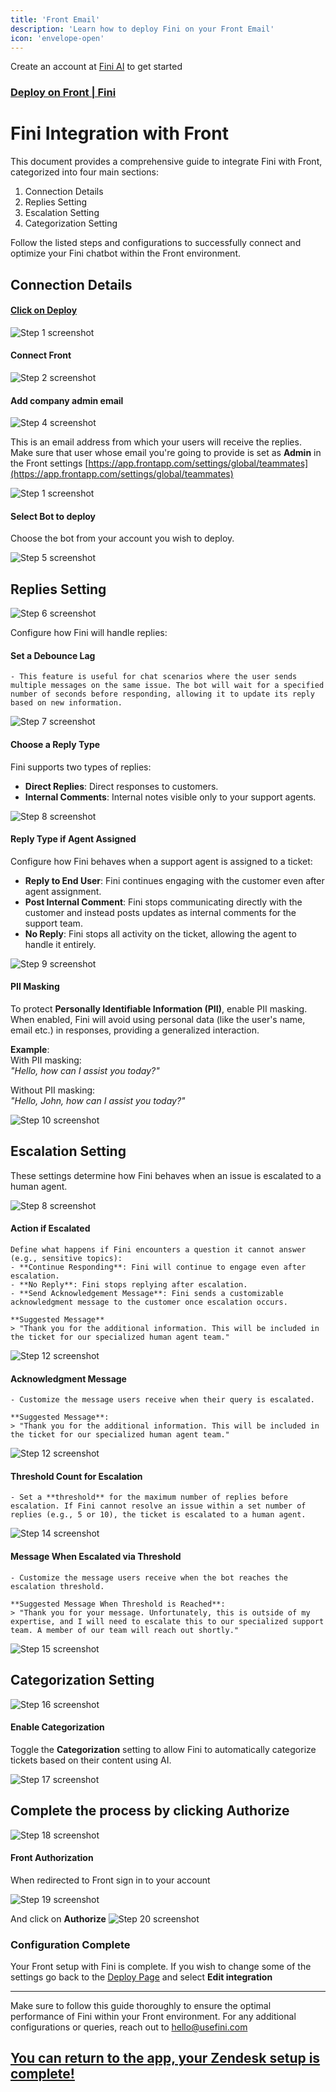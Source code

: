 ```yaml
---
title: 'Front Email'
description: 'Learn how to deploy Fini on your Front Email'
icon: 'envelope-open'
---
```


<Tip>Create an account at [Fini AI](https://app.usefini.com) to get started</Tip>

### [Deploy on Front | Fini](https://app.usefini.com/dashboard/deploy)

# **Fini Integration with Front**

This document provides a comprehensive guide to integrate Fini with Front, categorized into four main sections: 
1. Connection Details
2. Replies Setting
3. Escalation Setting
4. Categorization Setting 

Follow the listed steps and configurations to successfully connect and optimize your Fini chatbot within the Front environment.

## **Connection Details**


#### **[Click on Deploy](https://app.usefini.com/dashboard/deploy)**

![Step 1 screenshot](https://images.tango.us/workflows/359bbbef-60b4-4a37-a69f-6016dd3d0058/steps/9c1debfe-66d4-4671-91cc-d1178f114b2c/ec1ed3ea-2c9c-4fb5-a414-bfacc2f603c3.png?crop=focalpoint&fit=crop&fp-x=0.5000&fp-y=0.5000&w=1200&mark-x=10&mark-y=256&m64=aHR0cHM6Ly9pbWFnZXMudGFuZ28udXMvc3RhdGljL2JsYW5rLnBuZz9tYXNrPWNvcm5lcnMmYm9yZGVyPTQlMkNGRjc0NDImdz0xNjUmaD0zNiZmaXQ9Y3JvcCZjb3JuZXItcmFkaXVzPTEw)


#### **Connect Front**

![Step 2 screenshot](https://images.tango.us/workflows/359bbbef-60b4-4a37-a69f-6016dd3d0058/steps/3c36e9e9-9cf5-4bbf-805d-fecdcc717134/e187c8f4-c8a6-4176-a38e-7dd2a2ebac8b.png?crop=focalpoint&fit=crop&fp-x=0.5000&fp-y=0.5000&w=1200&mark-x=790&mark-y=447&m64=aHR0cHM6Ly9pbWFnZXMudGFuZ28udXMvc3RhdGljL2JsYW5rLnBuZz9tYXNrPWNvcm5lcnMmYm9yZGVyPTQlMkNGRjc0NDImdz0yNTMmaD0yMyZmaXQ9Y3JvcCZjb3JuZXItcmFkaXVzPTEw)

#### **Add company admin email**

![Step 4 screenshot](https://images.tango.us/workflows/359bbbef-60b4-4a37-a69f-6016dd3d0058/steps/da24c555-5fac-4e44-af78-0a02964bf2e7/0e01ad54-5c36-4b02-86bd-7d5030f2f671.png?crop=focalpoint&fit=crop&fp-x=0.5771&fp-y=0.2416&fp-z=2.7754&w=1200&mark-x=500&mark-y=384&m64=aHR0cHM6Ly9pbWFnZXMudGFuZ28udXMvc3RhdGljL2JsYW5rLnBuZz9tYXNrPWNvcm5lcnMmYm9yZGVyPTYlMkNGRjc0NDImdz0yMDEmaD04NiZmaXQ9Y3JvcCZjb3JuZXItcmFkaXVzPTEw)


This is an email address from which your users will receive the replies. Make sure that user whose email you're going to provide is set as **Admin** in the Front settings [https://app.frontapp.com/settings/global/teammates](https://app.frontapp.com/settings/global/teammates)

![Step 1 screenshot](https://images.tango.us/workflows/12cf9c75-0d46-4e5f-beff-e51f0e164a6b/steps/dcd936d9-79de-4e54-af45-dd4339605a38/b2696f89-53df-4235-bda3-97f1b9fd2765.png?crop=focalpoint&fit=crop&fp-x=0.5000&fp-y=0.5000&w=1200)



#### **Select Bot to deploy**

Choose the bot from your account you wish to deploy.

![Step 5 screenshot](https://images.tango.us/workflows/359bbbef-60b4-4a37-a69f-6016dd3d0058/steps/ca47b85f-791e-41a5-9307-5d903ba8ebb3/084fcb43-284b-43bc-bf17-4dd53e9e4c17.png?crop=focalpoint&fit=crop&fp-x=0.5000&fp-y=0.5000&w=1200&mark-x=587&mark-y=471&m64=aHR0cHM6Ly9pbWFnZXMudGFuZ28udXMvc3RhdGljL2JsYW5rLnBuZz9tYXNrPWNvcm5lcnMmYm9yZGVyPTQlMkNGRjc0NDImdz01MTAmaD02MCZmaXQ9Y3JvcCZjb3JuZXItcmFkaXVzPTEw)


## **Replies Setting**

![Step 6 screenshot](https://images.tango.us/workflows/359bbbef-60b4-4a37-a69f-6016dd3d0058/steps/8d0b6512-5073-4034-a6c9-df0f04893875/27ba2bf3-34e6-443d-814a-715465622244.png?crop=focalpoint&fit=crop&fp-x=0.5000&fp-y=0.5000&w=1200)

Configure how Fini will handle replies:

#### **Set a Debounce Lag**
    - This feature is useful for chat scenarios where the user sends multiple messages on the same issue. The bot will wait for a specified number of seconds before responding, allowing it to update its reply based on new information.

![Step 7 screenshot](https://images.tango.us/workflows/359bbbef-60b4-4a37-a69f-6016dd3d0058/steps/5ded5035-a72f-4d18-baab-cc3bfacf2593/55d53bc2-48ac-4279-987f-ee4fd5c34dab.png?crop=focalpoint&fit=crop&fp-x=0.5000&fp-y=0.5000&w=1200&mark-x=595&mark-y=131&m64=aHR0cHM6Ly9pbWFnZXMudGFuZ28udXMvc3RhdGljL2JsYW5rLnBuZz9tYXNrPWNvcm5lcnMmYm9yZGVyPTQlMkNGRjc0NDImdz01MzQmaD02MyZmaXQ9Y3JvcCZjb3JuZXItcmFkaXVzPTEw)

#### **Choose a Reply Type**

Fini supports two types of replies:
- **Direct Replies**: Direct responses to customers.
- **Internal Comments**: Internal notes visible only to your support agents.

![Step 8 screenshot](https://images.tango.us/workflows/359bbbef-60b4-4a37-a69f-6016dd3d0058/steps/8bfce238-a2a2-417f-9e4a-1c4a3611145a/bcacb8b6-24fa-4139-8851-f64426b01f48.png?crop=focalpoint&fit=crop&fp-x=0.5000&fp-y=0.5000&w=1200&mark-x=596&mark-y=215&m64=aHR0cHM6Ly9pbWFnZXMudGFuZ28udXMvc3RhdGljL2JsYW5rLnBuZz9tYXNrPWNvcm5lcnMmYm9yZGVyPTQlMkNGRjc0NDImdz01MzEmaD02MyZmaXQ9Y3JvcCZjb3JuZXItcmFkaXVzPTEw)

#### **Reply Type if Agent Assigned**

Configure how Fini behaves when a support agent is assigned to a ticket:
- **Reply to End User**: Fini continues engaging with the customer even after agent assignment.
- **Post Internal Comment**: Fini stops communicating directly with the customer and instead posts updates as internal comments for the support team.
- **No Reply**: Fini stops all activity on the ticket, allowing the agent to handle it entirely.


![Step 9 screenshot](https://images.tango.us/workflows/359bbbef-60b4-4a37-a69f-6016dd3d0058/steps/9d25766f-0de3-4043-abf5-a9a6d122dd41/7fd28098-3179-4e4b-a9a1-34edde3933bc.png?crop=focalpoint&fit=crop&fp-x=0.5000&fp-y=0.5000&w=1200&mark-x=589&mark-y=282&m64=aHR0cHM6Ly9pbWFnZXMudGFuZ28udXMvc3RhdGljL2JsYW5rLnBuZz9tYXNrPWNvcm5lcnMmYm9yZGVyPTQlMkNGRjc0NDImdz01MjQmaD02MiZmaXQ9Y3JvcCZjb3JuZXItcmFkaXVzPTEw)


#### **PII Masking**

To protect **Personally Identifiable Information (PII)**, enable PII masking. When enabled, Fini will avoid using personal data (like the user's name, email etc.) in responses, providing a generalized interaction.

**Example**:  
With PII masking:  
*"Hello, how can I assist you today?"*

Without PII masking:  
*"Hello, John, how can I assist you today?"*

![Step 10 screenshot](https://images.tango.us/workflows/359bbbef-60b4-4a37-a69f-6016dd3d0058/steps/3a46244d-6dab-44a2-8fb8-fa4ecf082e17/e8d4dd0d-6dd9-4a3e-b09c-c627c2a6da60.png?crop=focalpoint&fit=crop&fp-x=0.5000&fp-y=0.5000&w=1200&mark-x=598&mark-y=402&m64=aHR0cHM6Ly9pbWFnZXMudGFuZ28udXMvc3RhdGljL2JsYW5rLnBuZz9tYXNrPWNvcm5lcnMmYm9yZGVyPTQlMkNGRjc0NDImdz01MjAmaD02MSZmaXQ9Y3JvcCZjb3JuZXItcmFkaXVzPTEw)


##  **Escalation Setting**

These settings determine how Fini behaves when an issue is escalated to a human agent.

![Step 8 screenshot](https://images.tango.us/workflows/6e2d33b0-f769-4917-ad3c-28b34d4c2055/steps/b59eb93f-3363-4087-9a00-6b55b4ff2b3c/c2f87bf5-fda5-4339-92d5-873a84bab153.png?crop=focalpoint&fit=crop&fp-x=0.5000&fp-y=0.5000&w=1200&mark-x=19&mark-y=16&m64=aHR0cHM6Ly9pbWFnZXMudGFuZ28udXMvc3RhdGljL2JsYW5rLnBuZz9tYXNrPWNvcm5lcnMmYm9yZGVyPTQlMkNGRjc0NDImdz0yMzAmaD01MCZmaXQ9Y3JvcCZjb3JuZXItcmFkaXVzPTEw)

####  **Action if Escalated**
    Define what happens if Fini encounters a question it cannot answer (e.g., sensitive topics):
    - **Continue Responding**: Fini will continue to engage even after escalation.
    - **No Reply**: Fini stops replying after escalation.
    - **Send Acknowledgement Message**: Fini sends a customizable acknowledgment message to the customer once escalation occurs.

    **Suggested Message**
    > "Thank you for the additional information. This will be included in the ticket for our specialized human agent team."

![Step 12 screenshot](https://images.tango.us/workflows/359bbbef-60b4-4a37-a69f-6016dd3d0058/steps/cbf13d9d-2cfc-4d49-a92a-6f26f9a912ec/c3363a63-f6bc-4347-8282-44564cec8bc5.png?crop=focalpoint&fit=crop&fp-x=0.5000&fp-y=0.5000&w=1200&mark-x=597&mark-y=125&m64=aHR0cHM6Ly9pbWFnZXMudGFuZ28udXMvc3RhdGljL2JsYW5rLnBuZz9tYXNrPWNvcm5lcnMmYm9yZGVyPTQlMkNGRjc0NDImdz01MjQmaD02MiZmaXQ9Y3JvcCZjb3JuZXItcmFkaXVzPTEw)

#### **Acknowledgment Message**
    - Customize the message users receive when their query is escalated. 

    **Suggested Message**:  
    > "Thank you for the additional information. This will be included in the ticket for our specialized human agent team."

![Step 12 screenshot](https://images.tango.us/workflows/bb5e53e9-76e4-4050-a437-cc943c6ff822/steps/e58f3c1b-c668-48b4-b8dd-73101e9bc775/d2586c4e-e81f-4db3-b3a8-93bfc26191e6.png?crop=focalpoint&fit=crop&fp-x=0.5000&fp-y=0.5000&w=1200&mark-x=601&mark-y=209&m64=aHR0cHM6Ly9pbWFnZXMudGFuZ28udXMvc3RhdGljL2JsYW5rLnBuZz9tYXNrPWNvcm5lcnMmYm9yZGVyPTQlMkNGRjc0NDImdz01MjImaD04NSZmaXQ9Y3JvcCZjb3JuZXItcmFkaXVzPTEw)

#### **Threshold Count for Escalation**
    - Set a **threshold** for the maximum number of replies before escalation. If Fini cannot resolve an issue within a set number of replies (e.g., 5 or 10), the ticket is escalated to a human agent.


![Step 14 screenshot](https://images.tango.us/workflows/359bbbef-60b4-4a37-a69f-6016dd3d0058/steps/cd7cb895-f287-4b24-abe7-b6c4224b0bed/a47c7b2a-d420-4fb9-b4a5-9d4add5d6748.png?crop=focalpoint&fit=crop&fp-x=0.5000&fp-y=0.5000&w=1200&mark-x=608&mark-y=342&m64=aHR0cHM6Ly9pbWFnZXMudGFuZ28udXMvc3RhdGljL2JsYW5rLnBuZz9tYXNrPWNvcm5lcnMmYm9yZGVyPTQlMkNGRjc0NDImdz01NDAmaD02NCZmaXQ9Y3JvcCZjb3JuZXItcmFkaXVzPTEw)

#### **Message When Escalated via Threshold**
    - Customize the message users receive when the bot reaches the escalation threshold. 

    **Suggested Message When Threshold is Reached**:  
    > "Thank you for your message. Unfortunately, this is outside of my expertise, and I will need to escalate this to our specialized support team. A member of our team will reach out shortly."


![Step 15 screenshot](https://images.tango.us/workflows/359bbbef-60b4-4a37-a69f-6016dd3d0058/steps/35464d74-84a1-4e3e-8e2a-1e4167d3ccb5/13b4d50c-5892-4724-a1e0-b1766a7931ca.png?crop=focalpoint&fit=crop&fp-x=0.5000&fp-y=0.5000&w=1200&mark-x=607&mark-y=432&m64=aHR0cHM6Ly9pbWFnZXMudGFuZ28udXMvc3RhdGljL2JsYW5rLnBuZz9tYXNrPWNvcm5lcnMmYm9yZGVyPTQlMkNGRjc0NDImdz01MzkmaD0xNzMmZml0PWNyb3AmY29ybmVyLXJhZGl1cz0xMA%3D%3D)


## **Categorization Setting**

![Step 16 screenshot](https://images.tango.us/workflows/359bbbef-60b4-4a37-a69f-6016dd3d0058/steps/7871247b-ade9-4b8d-8f29-6176784e6d21/362477bc-243f-4170-8156-bfa64d2f6037.png?crop=focalpoint&fit=crop&fp-x=0.5000&fp-y=0.5000&w=1200&mark-x=32&mark-y=20&m64=aHR0cHM6Ly9pbWFnZXMudGFuZ28udXMvc3RhdGljL2JsYW5rLnBuZz9tYXNrPWNvcm5lcnMmYm9yZGVyPTQlMkNGRjc0NDImdz0yNjImaD00NyZmaXQ9Y3JvcCZjb3JuZXItcmFkaXVzPTEw)



#### **Enable Categorization**  
Toggle the **Categorization** setting to allow Fini to automatically categorize tickets based on their content using AI.

![Step 17 screenshot](https://images.tango.us/workflows/359bbbef-60b4-4a37-a69f-6016dd3d0058/steps/95627767-9210-4988-9477-085bbe2f051c/8a568596-0892-477a-a510-ee75451c4b29.png?crop=focalpoint&fit=crop&fp-x=0.5000&fp-y=0.5000&w=1200&mark-x=1060&mark-y=122&m64=aHR0cHM6Ly9pbWFnZXMudGFuZ28udXMvc3RhdGljL2JsYW5rLnBuZz9tYXNrPWNvcm5lcnMmYm9yZGVyPTQlMkNGRjc0NDImdz04NyZoPTQ3JmZpdD1jcm9wJmNvcm5lci1yYWRpdXM9MTA%3D)


## Complete the process by clicking **Authorize**

![Step 18 screenshot](https://images.tango.us/workflows/359bbbef-60b4-4a37-a69f-6016dd3d0058/steps/e0edee0c-2904-4938-8852-2678d07bcefc/6ef4ef5b-5b7d-47c8-8506-6459259e39c1.png?crop=focalpoint&fit=crop&fp-x=0.5000&fp-y=0.5000&w=1200&mark-x=570&mark-y=299&m64=aHR0cHM6Ly9pbWFnZXMudGFuZ28udXMvc3RhdGljL2JsYW5rLnBuZz9tYXNrPWNvcm5lcnMmYm9yZGVyPTQlMkNGRjc0NDImdz0xNjUmaD01MiZmaXQ9Y3JvcCZjb3JuZXItcmFkaXVzPTEw)

#### **Front Authorization**

When redirected to Front sign in to your account 

![Step 19 screenshot](https://images.tango.us/workflows/359bbbef-60b4-4a37-a69f-6016dd3d0058/steps/04bd51af-6876-4960-ba43-352b4e76e6c1/5f83f550-020f-4491-9e95-2b7172776374.png?crop=focalpoint&fit=crop&fp-x=0.5000&fp-y=0.5000&w=1200&mark-x=163&mark-y=729&m64=aHR0cHM6Ly9pbWFnZXMudGFuZ28udXMvc3RhdGljL2JsYW5rLnBuZz9tYXNrPWNvcm5lcnMmYm9yZGVyPTQlMkNGRjc0NDImdz04MTEmaD0xNjMmZml0PWNyb3AmY29ybmVyLXJhZGl1cz0xMA%3D%3D)


And click on **Authorize**
![Step 20 screenshot](https://images.tango.us/workflows/359bbbef-60b4-4a37-a69f-6016dd3d0058/steps/02ae80b8-6625-49df-9ef1-c59835cfae77/7e8ba2f7-7299-41da-82a1-bb8d968913ba.png?crop=focalpoint&fit=crop&fp-x=0.5000&fp-y=0.5000&w=1200&mark-x=336&mark-y=415&m64=aHR0cHM6Ly9pbWFnZXMudGFuZ28udXMvc3RhdGljL2JsYW5rLnBuZz9tYXNrPWNvcm5lcnMmYm9yZGVyPTQlMkNGRjc0NDImdz0yNTkmaD0xMjQmZml0PWNyb3AmY29ybmVyLXJhZGl1cz0xMA%3D%3D)

### **Configuration Complete**

Your Front setup with Fini is complete. If you wish to change some of the settings go back to the [Deploy Page](https://app.usefini.com/dashboard/deploy) and select **Edit integration**

---

Make sure to follow this guide thoroughly to ensure the optimal performance of Fini within your Front environment. For any additional configurations or queries, reach out to hello@usefini.com

## [You can return to the app, your Zendesk setup is complete!](https://app.usefini.com/dashboard/deploy)

<br/>
